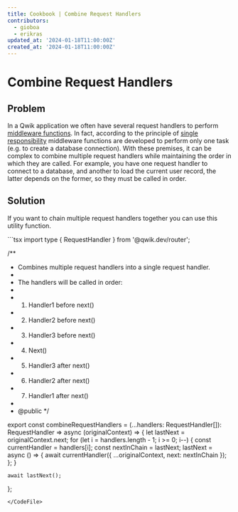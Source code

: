 ```yaml
---
title: Cookbook | Combine Request Handlers
contributors:
  - gioboa
  - erikras
updated_at: '2024-01-18T11:00:00Z'
created_at: '2024-01-18T11:00:00Z'
---
```



# Combine Request Handlers

## Problem

In a Qwik application we often have several request handlers to perform [middleware functions](https://qwik.dev/docs/middleware/).
In fact, according to the principle of [single responsibility](https://en.wikipedia.org/wiki/Single_responsibility_principle) middleware functions are developed to perform only one task (e.g. to create a database connection).
With these premises, it can be complex to combine multiple request handlers while maintaining the order in which they are called.
For example, you have one request handler to connect to a database, and another to load the current user record, the latter depends on the former, so they must be called in order.

## Solution

If you want to chain multiple request handlers together you can use this utility function.

<CodeFile src="/src/routes/demo/cookbook/combine-request-handlers/index.tsx">
```tsx
import type { RequestHandler } from '@qwik.dev/router';

/**
 * Combines multiple request handlers into a single request handler.
 *
 * The handlers will be called in order:
 *
 * 1. Handler1 before next()
 * 2. Handler2 before next()
 * 3. Handler3 before next()
 * 4. Next()
 * 5. Handler3 after next()
 * 6. Handler2 after next()
 * 7. Handler1 after next()
 *
 * @public
 */

export const combineRequestHandlers = (...handlers: RequestHandler[]): RequestHandler =>
  async (originalContext) => {
    let lastNext = originalContext.next;
    for (let i = handlers.length - 1; i >= 0; i--) {
      const currentHandler = handlers[i];
      const nextInChain = lastNext;
      lastNext = async () => {
        await currentHandler({ ...originalContext, next: nextInChain });
      };
    }

    await lastNext();
  };
```
</CodeFile>

